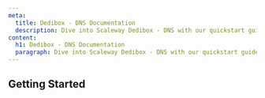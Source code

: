 ```yaml
---
meta:
  title: Dedibox - DNS Documentation
  description: Dive into Scaleway Dedibox - DNS with our quickstart guides, how-tos, tutorials and more.
content:
  h1: Dedibox - DNS Documentation
  paragraph: Dive into Scaleway Dedibox - DNS with our quickstart guides, how-tos, tutorials and more.
---
```


<ProductHeader
   productName="Dedibox - DNS"
   productLogo="dedibox"
   description="Dedibox DNS allows you to configure the DNS settings of your Dedibox server."
   url="/dedibox-network/dns/concepts/"
   label="DNS Concepts"
/>

## Getting Started

<Grid>
    <SummaryCard
        title="Concepts"
        icon="information-circle-outline"
        description="Core concepts that give you a better understanding of DNS."
        label="View Concepts"
        url="/dedibox-network/dns/concepts/"
    />
    <SummaryCard
        title="How-tos"
        icon="help-circle-outline"
        description="Check our guides to buying and managing your DNS."
        label="View How-tos"
        url="/dedibox-network/dns/how-to/"
    />
</Grid>


